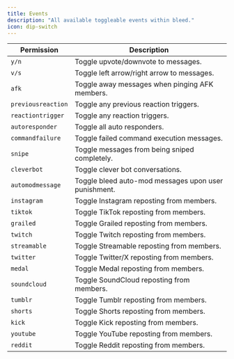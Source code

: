 ---
title: Events
description: "All available toggleable events within bleed."
icon: dip-switch
---

| Permission            | Description                                            |
| --------------------- | ------------------------------------------------------ |
| `y/n`                 | Toggle upvote/downvote to messages.                    |
| `v/s`                 | Toggle left arrow/right arrow to messages.             |
| `afk`                 | Toggle away messages when pinging AFK members.         |
| `previousreaction`    | Toggle any previous reaction triggers.                 |
| `reactiontrigger`     | Toggle any reaction triggers.                          |
| `autoresponder`       | Toggle all auto responders.                            |
| `commandfailure`      | Toggle failed command execution messages.              |
| `snipe`               | Toggle messages from being sniped completely.          |
| `cleverbot`           | Toggle clever bot conversations.                       |
| `automodmessage`      | Toggle bleed auto-mod messages upon user punishment.   |
| `instagram`           | Toggle Instagram reposting from members.               |
| `tiktok`              | Toggle TikTok reposting from members.                  |
| `grailed`             | Toggle Grailed reposting from members.                 |
| `twitch`              | Toggle Twitch reposting from members.                  |
| `streamable`          | Toggle Streamable reposting from members.              |
| `twitter`             | Toggle Twitter/X reposting from members.               |
| `medal`               | Toggle Medal reposting from members.                   |
| `soundcloud`          | Toggle SoundCloud reposting from members.              |
| `tumblr`              | Toggle Tumblr reposting from members.                  |
| `shorts`              | Toggle Shorts reposting from members.                  |
| `kick`                | Toggle Kick reposting from members.                    |
| `youtube`             | Toggle YouTube reposting from members.                 |
| `reddit`              | Toggle Reddit reposting from members.                  |

